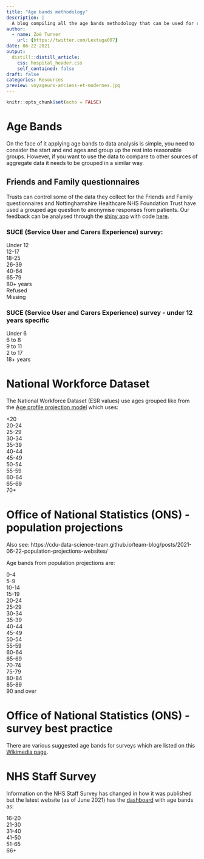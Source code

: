 ```yaml
---
title: "Age bands methodology"
description: |
  A blog compiling all the age bands methodology that can be used for comparing analysis populations against.
author:
  - name: Zoë Turner
    url: {https://twitter.com/Lextuga007}
date: 06-22-2021
output:
  distill::distill_article:
    css: hospital_header.css
    self_contained: false
draft: false
categories: Resources
preview: voyageurs-anciens-et-modernes.jpg
---
```


```r
knitr::opts_chunk$set(echo = FALSE)
```

# Age Bands

On the face of it applying age bands to data analysis is simple, you need to consider the start and end ages and group up the rest into reasonable groups. However, if you want to use the data to compare to other sources of aggregate data it needs to be grouped in a similar way.
 
## Friends and Family questionnaires 

Trusts can control some of the data they collect for the Friends and Family questionnaires and Nottinghamshire Healthcare NHS Foundation Trust have used a grouped age question to anonymise responses from patients. Our feedback can be analysed through the [shiny app](https://involve.nottshc.nhs.uk:8443/experiencesdashboard/) with code [here](https://github.com/CDU-data-science-team/experiencesdashboard).

### SUCE (Service User and Carers Experience) survey:

Under 12
</br>12-17
</br>18-25
</br>26-39
</br>40-64
</br>65-79
</br>80+ years
</br>Refused
</br>Missing

### SUCE (Service User and Carers Experience) survey - under 12 years specific

Under 6
</br>6 to 8
</br>9 to 11
</br>2 to 17
</br>18+ years

# National Workforce Dataset
 
The National Workforce Dataset (ESR values) use ages grouped like from the [Age profile projection model](https://www.nhsemployers.org/your-workforce/need-to-know/working-longer-group/working-longer-group-tools-and-resources/age-awareness-toolkit/age-profile) which uses:

<20
</br>20-24
</br>25-29
</br>30-34
</br>35-39
</br>40-44
</br>45-49
</br>50-54
</br>55-59
</br>60-64
</br>65-69
</br>70+

 
# Office of National Statistics (ONS) - population projections

Also see: https://cdu-data-science-team.github.io/team-blog/posts/2021-06-22-population-projections-websites/

Age bands from population projections are:

0-4
</br>5-9
</br>10-14
</br>15-19
</br>20-24
</br>25-29
</br>30-34
</br>35-39
</br>40-44
</br>45-49
</br>50-54
</br>55-59
</br>60-64
</br>65-69
</br>70-74
</br>75-79
</br>80-84
</br>85-89
</br>90 and over

# Office of National Statistics (ONS) - survey best practice

There are various suggested age bands for surveys which are listed on this [Wikimedia page](https://meta.wikimedia.org/wiki/Survey_best_practices).

# NHS Staff Survey

Information on the NHS Staff Survey has changed in how it was published but the latest website (as of June 2021) has the [dashboard](https://www.nhsstaffsurveyresults.com/homepage/national-results-2020/breakdowns-questions-2020/) with age bands as:

16-20
</br>21-30
</br>31-40
</br>41-50
</br>51-65
</br>66+
